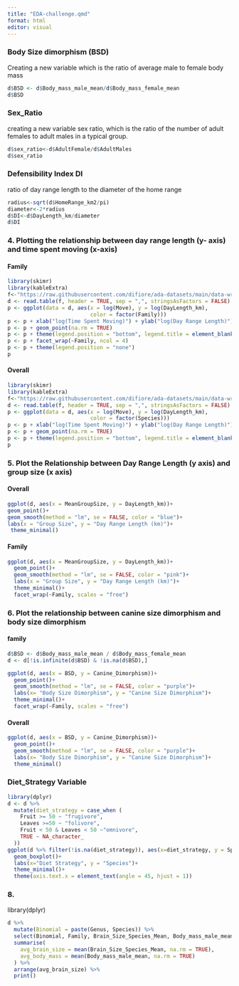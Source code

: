 ```yaml
---
title: "EDA-challenge.qmd"
format: html
editor: visual
---
```


### Body Size dimorphism (BSD)

Creating a new variable which is the ratio of average male to female body mass

```r
d$BSD <- d$Body_mass_male_mean/d$Body_mass_female_mean
d$BSD
```

### Sex_Ratio

creating a new variable sex ratio, which is the ratio of the number of adult females to adult males in a typical group.

```r
d$sex_ratio<-d$AdultFemale/d$AdultMales
d$sex_ratio
```

### Defensibility Index DI

ratio of day range length to the diameter of the home range

```r
radius<-sqrt(d$HomeRange_km2/pi)
diameter<-2*radius
d$DI<-d$DayLength_km/diameter
d$DI
```

### 4. Plotting the relationship between day range length (y- axis) and time spent moving (x-axis)

#### Family

```r
library(skimr)
library(kableExtra)
f<-"https://raw.githubusercontent.com/difiore/ada-datasets/main/data-wrangling.csv"
d <- read.table(f, header = TRUE, sep = ",", stringsAsFactors = FALSE)
p <- ggplot(data = d, aes(x = log(Move), y = log(DayLength_km), 
                          color = factor(Family)))
p <- p + xlab("log(Time Spent Moving)") + ylab("log(Day Range Length)")
p <- p + geom_point(na.rm = TRUE)
p <- p + theme(legend.position = "bottom", legend.title = element_blank())
p <- p + facet_wrap(~Family, ncol = 4)
p <- p + theme(legend.position = "none")
p
```

#### Overall

```r
library(skimr)
library(kableExtra)
f<-"https://raw.githubusercontent.com/difiore/ada-datasets/main/data-wrangling.csv"
d <- read.table(f, header = TRUE, sep = ",", stringsAsFactors = FALSE)
p <- ggplot(data = d, aes(x = log(Move), y = log(DayLength_km), 
                          color = factor(Species)))
p <- p + xlab("log(Time Spent Moving)") + ylab("log(Day Range Length)")
p <- p + geom_point(na.rm = TRUE)
p <- p + theme(legend.position = "bottom", legend.title = element_blank())
p
```

### 5. Plot the Relationship between Day Range Length (y axis) and group size (x axis)

#### Overall

```r
ggplot(d, aes(x = MeanGroupSize, y = DayLength_km))+
geom_point()+
geom_smooth(method = "lm", se = FALSE, color = "blue")+
labs(x = "Group Size", y = "Day Range Length (km)")+
 theme_minimal()
```

#### Family

```r
ggplot(d, aes(x = MeanGroupSize, y = DayLength_km))+
  geom_point()+
  geom_smooth(method = "lm", se = FALSE, color = "pink")+
  labs(x = "Group Size", y = "Day Range Length (km)")+
  theme_minimal()+
  facet_wrap(~Family, scales = "free")
```

### 6. Plot the relationship between canine size dimorphism and body size dimorphism

#### family

```r
d$BSD <- d$Body_mass_male_mean / d$Body_mass_female_mean
d <- d[!is.infinite(d$BSD) & !is.na(d$BSD),]

ggplot(d, aes(x = BSD, y = Canine_Dimorphism))+
  geom_point()+
  geom_smooth(method = "lm", se = FALSE, color = "purple")+
  labs(x= "Body Size Dimorphism", y = "Canine Size Dimorphism")+
  theme_minimal()+
  facet_wrap(~Family, scales = "free")
```

#### Overall

```r
ggplot(d, aes(x = BSD, y = Canine_Dimorphism))+
  geom_point()+
  geom_smooth(method = "lm", se = FALSE, color = "purple")+
  labs(x= "Body Size Dimorphism", y = "Canine Size Dimorphism")+
  theme_minimal()
```

### Diet_Strategy Variable

```r
library(dplyr)
d <- d %>%
  mutate(diet_strategy = case_when (
    Fruit >= 50 ~ "frugivore",
    Leaves >=50 ~ "folivore",
    Fruit < 50 & Leaves < 50 ~"omnivore",
    TRUE ~ NA_character_
  ))
ggplot(d %>% filter(!is.na(diet_strategy)), aes(x=diet_strategy, y = Species))+
  geom_boxplot()+ 
  labs(x="Diet Strategy", y = "Species")+ 
  theme_minimal()+ 
  theme(axis.text.x = element_text(angle = 45, hjust = 1)) 
```

### 8.
library(dplyr)
```r
d %>%
  mutate(Binomial = paste(Genus, Species)) %>%
  select(Binomial, Family, Brain_Size_Species_Mean, Body_mass_male_mean) %>%
  summarise(
    avg_brain_size = mean(Brain_Size_Species_Mean, na.rm = TRUE),
    avg_body_mass = mean(Body_mass_male_mean, na.rm = TRUE) 
  ) %>%
  arrange(avg_brain_size) %>%
  print()
```

